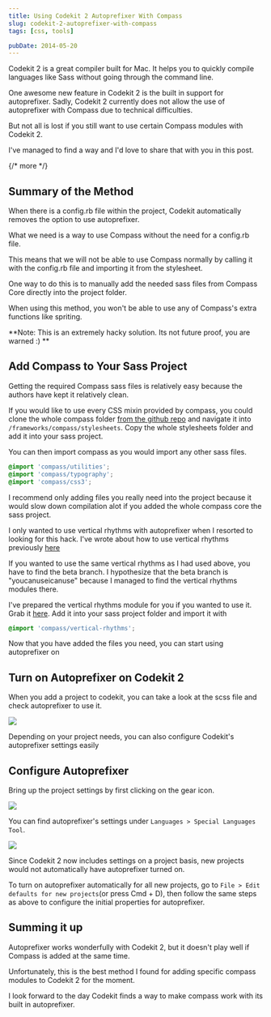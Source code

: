 ```yaml
---
title: Using Codekit 2 Autoprefixer With Compass
slug: codekit-2-autoprefixer-with-compass
tags: [css, tools]

pubDate: 2014-05-20
---
```


Codekit 2 is a great compiler built for Mac. It helps you to quickly compile languages like Sass without going through the command line.

One awesome new feature in Codekit 2 is the built in support for autoprefixer. Sadly, Codekit 2 currently does not allow the use of autoprefixer with Compass due to technical difficulties.

But not all is lost if you still want to use certain Compass modules with Codekit 2.

I've managed to find a way and I'd love to share that with you in this post.

{/* more */}

## Summary of the Method

When there is a config.rb file within the project, Codekit automatically removes the option to use autoprefixer.

What we need is a way to use Compass without the need for a config.rb file.

This means that we will not be able to use Compass normally by calling it with the config.rb file and importing it from the stylesheet.

One way to do this is to manually add the needed sass files from Compass Core directly into the project folder.

When using this method, you won't be able to use any of Compass's extra functions like spriting.

**Note: This is an extremely hacky solution. Its not future proof, you are warned :) **

## Add Compass to Your Sass Project

Getting the required Compass sass files is relatively easy because the authors have kept it relatively clean.

If you would like to use every CSS mixin provided by compass, you could clone the whole compass folder [from the github repo][1] and navigate it into `/frameworks/compass/stylesheets`. Copy the whole stylesheets folder and add it into your sass project.

You can then import compass as you would import any other sass files.

```scss
@import 'compass/utilities';
@import 'compass/typography';
@import 'compass/css3';
```

I recommend only adding files you really need into the project because it would slow down compilation alot if you added the whole compass core the sass project.

I only wanted to use vertical rhythms with autoprefixer when I resorted to looking for this hack. I've wrote about how to use vertical rhythms previously [here]()

If you wanted to use the same vertical rhythms as I had used above, you have to find the beta branch. I hypothesize that the beta branch is "youcanuseicanuse" because I managed to find the vertical rhythms modules there.

I've prepared the vertical rhythms module for you if you wanted to use it. Grab it [here](). Add it into your sass project folder and import it with

```scss
@import 'compass/vertical-rhythms';
```

Now that you have added the files you need, you can start using autoprefixer on

## Turn on Autoprefixer on Codekit 2

When you add a project to codekit, you can take a look at the scss file and check autoprefixer to use it.

![][image-1]

Depending on your project needs, you can also configure Codekit's autoprefixer settings easily

## Configure Autoprefixer

Bring up the project settings by first clicking on the gear icon.

![][image-2]

You can find autoprefixer's settings under `Languages > Special Languages Tool`.

![][image-3]

Since Codekit 2 now includes settings on a project basis, new projects would not automatically have autoprefixer turned on.

To turn on autoprefixer automatically for all new projects, go to `File > Edit defaults for new projects`(or press Cmd + D), then follow the same steps as above to configure the initial properties for autoprefixer.

## Summing it up

Autoprefixer works wonderfully with Codekit 2, but it doesn't play well if Compass is added at the same time.

Unfortunately, this is the best method I found for adding specific compass modules to Codekit 2 for the moment.

I look forward to the day Codekit finds a way to make compass work with its built in autoprefixer.

[1]: https://github.com/chriseppstein/compass
[image-1]: /images/2014/05/codekit.png
[image-2]: /images/2014/05/codekit-2.png
[image-3]: /images/2014/05/codekit-3.png
